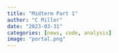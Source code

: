 ```yaml
---
title: "Midterm Part 1"
author: "C Miller"
date: "2023-03-31"
categories: [news, code, analysis]
image: "portal.png"
---
```

